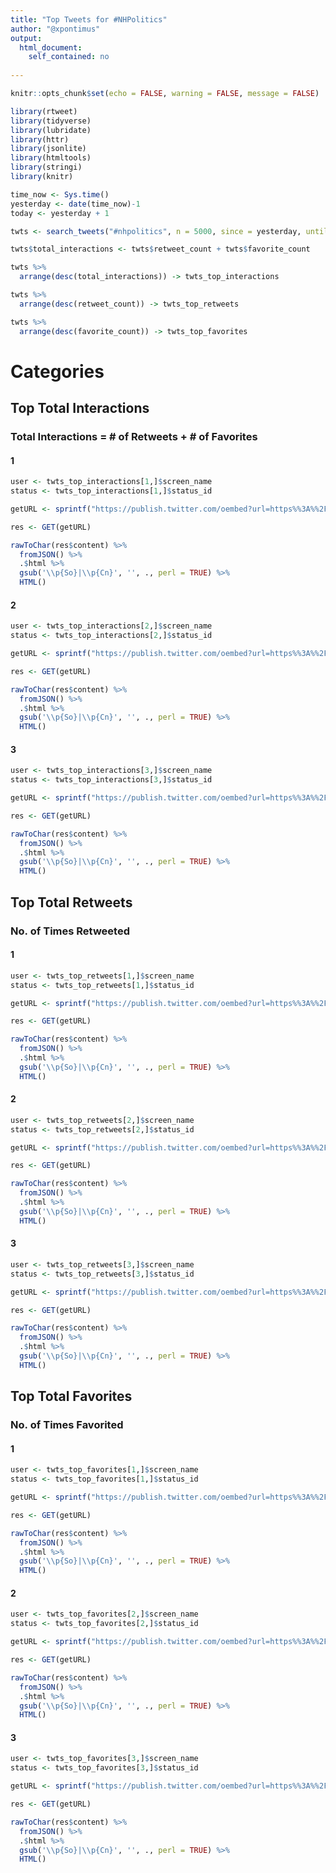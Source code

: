 ---
title: "Top Tweets for #NHPolitics"
author: "@xpontimus"
output: 
  html_document:
    self_contained: no
  
---

```{r setup, include=FALSE}
knitr::opts_chunk$set(echo = FALSE, warning = FALSE, message = FALSE)
```


```{r pckgs}
library(rtweet)
library(tidyverse)
library(lubridate)
library(httr)
library(jsonlite)
library(htmltools)
library(stringi)
library(knitr)

```

```{r collect}
time_now <- Sys.time()
yesterday <- date(time_now)-1
today <- yesterday + 1

twts <- search_tweets("#nhpolitics", n = 5000, since = yesterday, until = today, include_rts = FALSE)

twts$total_interactions <- twts$retweet_count + twts$favorite_count
```


```{r top}
twts %>%
  arrange(desc(total_interactions)) -> twts_top_interactions

twts %>%
  arrange(desc(retweet_count)) -> twts_top_retweets

twts %>%
  arrange(desc(favorite_count)) -> twts_top_favorites
```
# Categories {.tabset .tabset-pills}

## Top Total Interactions

### Total Interactions = # of Retweets + # of Favorites




#### 1
```{r embed1}
user <- twts_top_interactions[1,]$screen_name
status <- twts_top_interactions[1,]$status_id

getURL <- sprintf("https://publish.twitter.com/oembed?url=https%%3A%%2F%%2Ftwitter.com%%2F%s%%2Fstatus%%2F%s", user, status)

res <- GET(getURL)

rawToChar(res$content) %>%
  fromJSON() %>%
  .$html %>%
  gsub('\\p{So}|\\p{Cn}', '', ., perl = TRUE) %>%
  HTML()
```





#### 2
```{r embed2}
user <- twts_top_interactions[2,]$screen_name
status <- twts_top_interactions[2,]$status_id

getURL <- sprintf("https://publish.twitter.com/oembed?url=https%%3A%%2F%%2Ftwitter.com%%2F%s%%2Fstatus%%2F%s", user, status)

res <- GET(getURL)

rawToChar(res$content) %>%
  fromJSON() %>%
  .$html %>%
  gsub('\\p{So}|\\p{Cn}', '', ., perl = TRUE) %>%
  HTML()
```





#### 3
```{r embed3}
user <- twts_top_interactions[3,]$screen_name
status <- twts_top_interactions[3,]$status_id

getURL <- sprintf("https://publish.twitter.com/oembed?url=https%%3A%%2F%%2Ftwitter.com%%2F%s%%2Fstatus%%2F%s", user, status)

res <- GET(getURL)

rawToChar(res$content) %>%
  fromJSON() %>%
  .$html %>%
  gsub('\\p{So}|\\p{Cn}', '', ., perl = TRUE) %>%
  HTML()
```

## Top Total Retweets

### No. of Times Retweeted




#### 1
```{r embed1a}
user <- twts_top_retweets[1,]$screen_name
status <- twts_top_retweets[1,]$status_id

getURL <- sprintf("https://publish.twitter.com/oembed?url=https%%3A%%2F%%2Ftwitter.com%%2F%s%%2Fstatus%%2F%s", user, status)

res <- GET(getURL)

rawToChar(res$content) %>%
  fromJSON() %>%
  .$html %>%
  gsub('\\p{So}|\\p{Cn}', '', ., perl = TRUE) %>%
  HTML()
```





#### 2
```{r embed2a}
user <- twts_top_retweets[2,]$screen_name
status <- twts_top_retweets[2,]$status_id

getURL <- sprintf("https://publish.twitter.com/oembed?url=https%%3A%%2F%%2Ftwitter.com%%2F%s%%2Fstatus%%2F%s", user, status)

res <- GET(getURL)

rawToChar(res$content) %>%
  fromJSON() %>%
  .$html %>%
  gsub('\\p{So}|\\p{Cn}', '', ., perl = TRUE) %>%
  HTML()
```





#### 3
```{r embed3a}
user <- twts_top_retweets[3,]$screen_name
status <- twts_top_retweets[3,]$status_id

getURL <- sprintf("https://publish.twitter.com/oembed?url=https%%3A%%2F%%2Ftwitter.com%%2F%s%%2Fstatus%%2F%s", user, status)

res <- GET(getURL)

rawToChar(res$content) %>%
  fromJSON() %>%
  .$html %>%
  gsub('\\p{So}|\\p{Cn}', '', ., perl = TRUE) %>%
  HTML()
```

## Top Total Favorites

### No. of Times Favorited




#### 1
```{r embed1b}
user <- twts_top_favorites[1,]$screen_name
status <- twts_top_favorites[1,]$status_id

getURL <- sprintf("https://publish.twitter.com/oembed?url=https%%3A%%2F%%2Ftwitter.com%%2F%s%%2Fstatus%%2F%s", user, status)

res <- GET(getURL)

rawToChar(res$content) %>%
  fromJSON() %>%
  .$html %>%
  gsub('\\p{So}|\\p{Cn}', '', ., perl = TRUE) %>%
  HTML()
```





#### 2
```{r embed2b}
user <- twts_top_favorites[2,]$screen_name
status <- twts_top_favorites[2,]$status_id

getURL <- sprintf("https://publish.twitter.com/oembed?url=https%%3A%%2F%%2Ftwitter.com%%2F%s%%2Fstatus%%2F%s", user, status)

res <- GET(getURL)

rawToChar(res$content) %>%
  fromJSON() %>%
  .$html %>%
  gsub('\\p{So}|\\p{Cn}', '', ., perl = TRUE) %>%
  HTML()
```





#### 3
```{r embed3b}
user <- twts_top_favorites[3,]$screen_name
status <- twts_top_favorites[3,]$status_id

getURL <- sprintf("https://publish.twitter.com/oembed?url=https%%3A%%2F%%2Ftwitter.com%%2F%s%%2Fstatus%%2F%s", user, status)

res <- GET(getURL)

rawToChar(res$content) %>%
  fromJSON() %>%
  .$html %>%
  gsub('\\p{So}|\\p{Cn}', '', ., perl = TRUE) %>%
  HTML()
```

